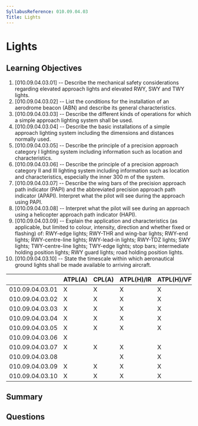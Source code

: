 ```yaml
---
SyllabusReference: 010.09.04.03
Title: Lights
---
```


# Lights

## Learning Objectives

1. [010.09.04.03.01] -- Describe the mechanical safety considerations regarding
   elevated approach lights and elevated RWY, SWY and TWY lights.
2. [010.09.04.03.02] -- List the conditions for the installation of an aerodrome
   beacon (ABN) and describe its general characteristics.
3. [010.09.04.03.03] -- Describe the different kinds of operations for which a
   simple approach lighting system shall be used.
4. [010.09.04.03.04] -- Describe the basic installations of a simple approach
   lighting system including the dimensions and distances normally used.
5. [010.09.04.03.05] -- Describe the principle of a precision approach category
   I lighting system including information such as location and characteristics.
6. [010.09.04.03.06] -- Describe the principle of a precision approach
   category II and III lighting system including information such as location
   and characteristics, especially the inner 300 m of the system.
7. [010.09.04.03.07] -- Describe the wing bars of the precision approach path
   indicator (PAPI) and the abbreviated precision approach path indicator
   (APAPI). Interpret what the pilot will see during the approach using PAPI.
8. [010.09.04.03.08] -- Interpret what the pilot will see during an approach
   using a helicopter approach path indicator (HAPI).
9. [010.09.04.03.09] -- Explain the application and characteristics (as
   applicable, but limited to colour, intensity, direction and whether fixed or
   flashing) of: RWY-edge lights; RWY-THR and wing-bar lights; RWY-end lights;
   RWY-centre-line lights; RWY-lead-in lights; RWY-TDZ lights; SWY lights;
   TWY-centre-line lights; TWY-edge lights; stop bars; intermediate holding
   position lights; RWY guard lights; road holding position lights.
10. [010.09.04.03.10] -- State the timescale within which aeronautical ground
    lights shall be made available to arriving aircraft.

|                 | ATPL(A) | CPL(A) | ATPL(H)/IR | ATPL(H)/VFR | CPL(H) | IR  | CBIR(A) |
| --------------- | ------- | ------ | ---------- | ----------- | ------ | --- | ------- |
| 010.09.04.03.01 | X       | X      | X          | X           | X      | X   | X       |
| 010.09.04.03.02 | X       | X      | X          | X           | X      | X   | X       |
| 010.09.04.03.03 | X       | X      | X          | X           | X      | X   | X       |
| 010.09.04.03.04 | X       | X      | X          | X           | X      | X   | X       |
| 010.09.04.03.05 | X       | X      | X          | X           | X      | X   | X       |
| 010.09.04.03.06 | X       |        |            |             |        | X   | X       |
| 010.09.04.03.07 | X       | X      | X          | X           | X      | X   | X       |
| 010.09.04.03.08 |         |        | X          | X           | X      |     |         |
| 010.09.04.03.09 | X       | X      | X          | X           | X      | X   | X       |
| 010.09.04.03.10 | X       | X      | X          | X           | X      | X   | X       |

## Summary

## Questions
